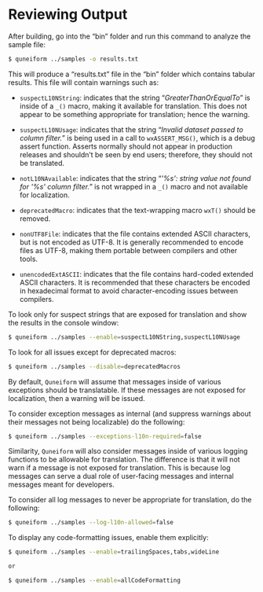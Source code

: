 # Reviewing Output

After building, go into the "bin" folder and run this command to analyze the sample file:

``` .bash
$ quneiform ../samples -o results.txt
```

This will produce a "results.txt" file in the "bin" folder which contains tabular results. This file will contain warnings such as:

- `suspectL10NString`: indicates that the string "*GreaterThanOrEqualTo*" is inside of a `_()` macro, making it available for translation.
This does not appear to be something appropriate for translation; hence the warning.

- `suspectL10NUsage`: indicates that the string "*Invalid dataset passed to column filter.*" is being used in a call to `wxASSERT_MSG()`, which is a debug assert function.
Asserts normally should not appear in production releases and shouldn't be seen by end users; therefore, they should not be translated.

- `notL10NAvailable`: indicates that the string "*\'%s\': string value not found for \'%s\' column filter.*" is not wrapped in a `_()` macro and not available for localization.

- `deprecatedMacro`: indicates that the text-wrapping macro `wxT()` should be removed.

- `nonUTF8File`: indicates that the file contains extended ASCII characters, but is not encoded as UTF-8.
It is generally recommended to encode files as UTF-8, making them portable between compilers and other tools.

- `unencodedExtASCII`: indicates that the file contains hard-coded extended ASCII characters.
It is recommended that these characters be encoded in hexadecimal format to avoid character-encoding issues between compilers.

To look only for suspect strings that are exposed for translation and show the results in the console window:

``` .bash
$ quneiform ../samples --enable=suspectL10NString,suspectL10NUsage
```

To look for all issues except for deprecated macros:

``` .bash
$ quneiform ../samples --disable=deprecatedMacros
```

By default, `Quneiform` will assume that messages inside of various exceptions should be translatable.
If these messages are not exposed for localization, then a warning will be issued.

To consider exception messages as internal (and suppress warnings about their messages not being localizable) do the following:

``` .bash
$ quneiform ../samples --exceptions-l10n-required=false
```

Similarity, `Quneiform` will also consider messages inside of various logging functions to be allowable for translation.
The difference is that it will not warn if a message is not exposed for translation.
This is because log messages can serve a dual role of user-facing messages and internal messages meant for developers.

To consider all log messages to never be appropriate for translation, do the following:

``` .bash
$ quneiform ../samples --log-l10n-allowed=false
```

To display any code-formatting issues, enable them explicitly:

``` .bash
$ quneiform ../samples --enable=trailingSpaces,tabs,wideLine

or

$ quneiform ../samples --enable=allCodeFormatting
```

